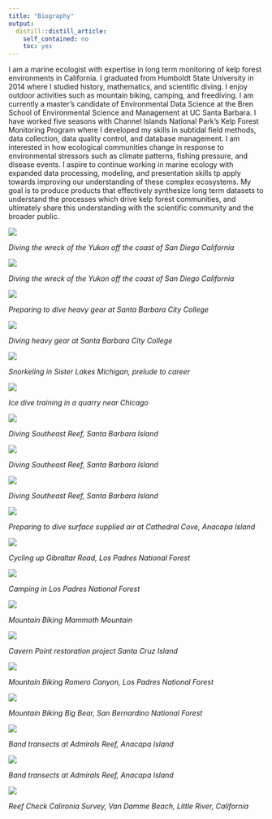 ```yaml
---
title: "Biography"
output:
  distill::distill_article:
    self_contained: no
    toc: yes
---
```


I am a marine ecologist with expertise in long term monitoring of kelp forest environments in California. I graduated from Humboldt State University in 2014 where I studied history, mathematics, and scientific diving. I enjoy outdoor activities such as mountain biking, camping, and freediving. I am currently a master’s candidate of Environmental Data Science at the Bren School of Environmental Science and Management at UC Santa Barbara. I have worked five seasons with Channel Islands National Park's Kelp Forest Monitoring Program where I developed my skills in subtidal field methods, data collection, data quality control, and database management. I am interested in how ecological communities change in response to environmental stressors such as climate patterns, fishing pressure, and disease events. I aspire to continue working in marine ecology with expanded data processing, modeling, and presentation skills tp apply towards improving our understanding of these complex ecosystems. My goal is to produce products that effectively synthesize long term datasets to understand the processes which drive kelp forest communities, and ultimately share this understanding with the scientific community and the broader public. 

![](www/yukon.png)

_Diving the wreck of the Yukon off the coast of San Diego California_

![](www/yukon_2.jpg)

_Diving the wreck of the Yukon off the coast of San Diego California_

![](www/MDT.jpg)

_Preparing to dive heavy gear at Santa Barbara City College_


![](www/20180514_163218247_iOS.jpg)

_Diving heavy gear at Santa Barbara City College_

![](www/20220529_172920000_iOS.jpg)

_Snorkeling in Sister Lakes Michigan, prelude to career_

![](www/ice_diving.jpg)

_Ice dive training in a quarry near Chicago_

![](www/20180621_082250820_iOS.jpg)

_Diving Southeast Reef, Santa Barbara Island_

![](www/20180621_092000220_iOS.jpg)

_Diving Southeast Reef, Santa Barbara Island_

![](www/20180621_094532950_iOS.jpg)

_Diving Southeast Reef, Santa Barbara Island_

![](www/20190708_211618396_iOS.png)

_Preparing to dive surface supplied air at Cathedral Cove, Anacapa Island_

![](www/20200612_024012576_iOS.jpg)

_Cycling up Gibraltar Road, Los Padres National Forest_

![](www/20200628_125706147_iOS.jpg)

_Camping in Los Padres National Forest_

![](www/20200715_175927285_iOS.jpg)

_Mountain Biking Mammoth Mountain_

![](www/20200814_180931606_iOS.jpg)

_Cavern Point restoration project Santa Cruz Island_

![](www/20210403_224419783_iOS.jpg)

_Mountain Biking Romero Canyon, Los Padres National Forest_

![](www/20210807_194453102_iOS.jpg)

_Mountain Biking Big Bear, San Bernardino National Forest_

![](www/admirals_pencil.jpg)

_Band transects at Admirals Reef, Anacapa Island_

![](www/admirals_reef.jpg)

_Band transects at Admirals Reef, Anacapa Island_

![](www/Van_damme.jpg)

_Reef Check Calironia Survey, Van Damme Beach, Little River, California_